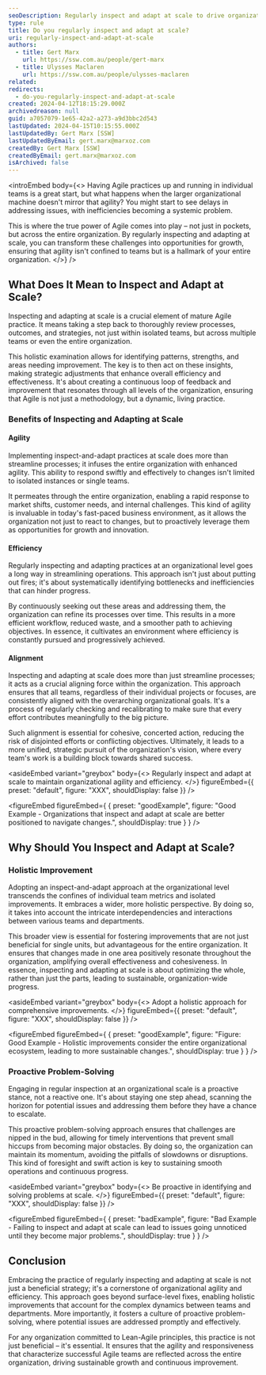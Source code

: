 ```yaml
---
seoDescription: Regularly inspect and adapt at scale to drive organizational agility, efficiency, and sustainable growth.
type: rule
title: Do you regularly inspect and adapt at scale?
uri: regularly-inspect-and-adapt-at-scale
authors:
  - title: Gert Marx
    url: https://ssw.com.au/people/gert-marx
  - title: Ulysses Maclaren
    url: https://ssw.com.au/people/ulysses-maclaren
related:
redirects:
  - do-you-regularly-inspect-and-adapt-at-scale
created: 2024-04-12T18:15:29.000Z
archivedreason: null
guid: a7057079-1e65-42a2-a273-a9d3bbc2d543
lastUpdated: 2024-04-15T10:15:55.000Z
lastUpdatedBy: Gert Marx [SSW]
lastUpdatedByEmail: gert.marx@marxoz.com
createdBy: Gert Marx [SSW]
createdByEmail: gert.marx@marxoz.com
isArchived: false
---
```


<introEmbed
  body={<>
Having Agile practices up and running in individual teams is a great start, but what happens when the larger organizational machine doesn't mirror that agility? You might start to see delays in addressing issues, with inefficiencies becoming a systemic problem.

This is where the true power of Agile comes into play – not just in pockets, but across the entire organization. By regularly inspecting and adapting at scale, you can transform these challenges into opportunities for growth, ensuring that agility isn't confined to teams but is a hallmark of your entire organization.
  </>}
/>
## What Does It Mean to Inspect and Adapt at Scale?

Inspecting and adapting at scale is a crucial element of mature Agile practice. It means taking a step back to thoroughly review processes, outcomes, and strategies, not just within isolated teams, but across multiple teams or even the entire organization.

This holistic examination allows for identifying patterns, strengths, and areas needing improvement. The key is to then act on these insights, making strategic adjustments that enhance overall efficiency and effectiveness. It's about creating a continuous loop of feedback and improvement that resonates through all levels of the organization, ensuring that Agile is not just a methodology, but a dynamic, living practice.

### Benefits of Inspecting and Adapting at Scale

#### Agility

Implementing inspect-and-adapt practices at scale does more than streamline processes; it infuses the entire organization with enhanced agility. This ability to respond swiftly and effectively to changes isn't limited to isolated instances or single teams.

It permeates through the entire organization, enabling a rapid response to market shifts, customer needs, and internal challenges. This kind of agility is invaluable in today's fast-paced business environment, as it allows the organization not just to react to changes, but to proactively leverage them as opportunities for growth and innovation.

#### Efficiency

Regularly inspecting and adapting practices at an organizational level goes a long way in streamlining operations. This approach isn't just about putting out fires; it's about systematically identifying bottlenecks and inefficiencies that can hinder progress.

By continuously seeking out these areas and addressing them, the organization can refine its processes over time. This results in a more efficient workflow, reduced waste, and a smoother path to achieving objectives. In essence, it cultivates an environment where efficiency is constantly pursued and progressively achieved.

#### Alignment

Inspecting and adapting at scale does more than just streamline processes; it acts as a crucial aligning force within the organization. This approach ensures that all teams, regardless of their individual projects or focuses, are consistently aligned with the overarching organizational goals. It's a process of regularly checking and recalibrating to make sure that every effort contributes meaningfully to the big picture.

Such alignment is essential for cohesive, concerted action, reducing the risk of disjointed efforts or conflicting objectives. Ultimately, it leads to a more unified, strategic pursuit of the organization's vision, where every team's work is a building block towards shared success.

<asideEmbed
  variant="greybox"
  body={<>
    Regularly inspect and adapt at scale to maintain organizational agility and efficiency.
  </>}
  figureEmbed={{
    preset: "default",
    figure: "XXX",
    shouldDisplay: false
  }}
/>

<figureEmbed figureEmbed={ {
  preset: "goodExample",
  figure: "Good Example - Organizations that inspect and adapt at scale are better positioned to navigate changes.",
  shouldDisplay: true
} } />


## Why Should You Inspect and Adapt at Scale?

### Holistic Improvement

Adopting an inspect-and-adapt approach at the organizational level transcends the confines of individual team metrics and isolated improvements. It embraces a wider, more holistic perspective. By doing so, it takes into account the intricate interdependencies and interactions between various teams and departments.

This broader view is essential for fostering improvements that are not just beneficial for single units, but advantageous for the entire organization. It ensures that changes made in one area positively resonate throughout the organization, amplifying overall effectiveness and cohesiveness. In essence, inspecting and adapting at scale is about optimizing the whole, rather than just the parts, leading to sustainable, organization-wide progress.

<asideEmbed
  variant="greybox"
  body={<>
    Adopt a holistic approach for comprehensive improvements.
  </>}
  figureEmbed={{
    preset: "default",
    figure: "XXX",
    shouldDisplay: false
  }}
/>

<figureEmbed figureEmbed={ {
  preset: "goodExample",
  figure: "Figure: Good Example - Holistic improvements consider the entire organizational ecosystem, leading to more sustainable changes.",
  shouldDisplay: true
} } />


### Proactive Problem-Solving

Engaging in regular inspection at an organizational scale is a proactive stance, not a reactive one. It's about staying one step ahead, scanning the horizon for potential issues and addressing them before they have a chance to escalate.

This proactive problem-solving approach ensures that challenges are nipped in the bud, allowing for timely interventions that prevent small hiccups from becoming major obstacles. By doing so, the organization can maintain its momentum, avoiding the pitfalls of slowdowns or disruptions. This kind of foresight and swift action is key to sustaining smooth operations and continuous progress.

<asideEmbed
  variant="greybox"
  body={<>
    Be proactive in identifying and solving problems at scale.
  </>}
  figureEmbed={{
    preset: "default",
    figure: "XXX",
    shouldDisplay: false
  }}
/>

<figureEmbed figureEmbed={ {
  preset: "badExample",
  figure: "Bad Example - Failing to inspect and adapt at scale can lead to issues going unnoticed until they become major problems.",
  shouldDisplay: true
} } />


## Conclusion

Embracing the practice of regularly inspecting and adapting at scale is not just a beneficial strategy; it's a cornerstone of organizational agility and efficiency. This approach goes beyond surface-level fixes, enabling holistic improvements that account for the complex dynamics between teams and departments. More importantly, it fosters a culture of proactive problem-solving, where potential issues are addressed promptly and effectively.

For any organization committed to Lean-Agile principles, this practice is not just beneficial – it's essential. It ensures that the agility and responsiveness that characterize successful Agile teams are reflected across the entire organization, driving sustainable growth and continuous improvement.

